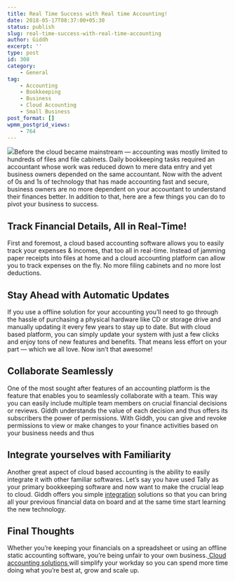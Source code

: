 ```yaml
---
title: Real Time Success with Real time Accounting!
date: 2018-05-17T08:37:00+05:30
status: publish
slug: real-time-success-with-real-time-accounting
author: Giddh
excerpt: ''
type: post
id: 308
category:
    - General
tag:
    - Accounting
    - Bookkeeping
    - Business
    - Cloud Accounting
    - Small Business
post_format: []
wpmm_postgrid_views:
    - 764
---
```

<img class="wp-block-image size-large" src = "https://miro.medium.com/max/2240/1*3YcO3bRNFlT0XIpuKsR3Uw.jpeg" />Before the cloud became mainstream — accounting was mostly limited to hundreds of files and file cabinets. Daily bookkeeping tasks required an accountant whose work was reduced down to mere data entry and yet business owners depended on the same accountant.
Now with the advent of 0s and 1s of technology that has made accounting fast and secure, business owners are no more dependent on your accountant to understand their finances better. In addition to that, here are a few things you can do to pivot your business to success.

Track Financial Details, All in Real-Time!
------------------------------------------

First and foremost, a cloud based accounting software allows you to easily track your expenses &amp; incomes, that too all in real-time. Instead of jamming paper receipts into files at home and a cloud accounting platform can allow you to track expenses on the fly. No more filing cabinets and no more lost deductions.

Stay Ahead with Automatic Updates
---------------------------------

If you use a offline solution for your accounting you’ll need to go through the hassle of purchasing a physical hardware like CD or storage drive and manually updating it every few years to stay up to date. But with cloud based platform, you can simply update your system with just a few clicks and enjoy tons of new features and benefits. That means less effort on your part — which we all love. Now isn’t that awesome!

Collaborate Seamlessly
----------------------

One of the most sought after features of an accounting platform is the feature that enables you to seamlessly collaborate with a team. This way you can easily include multiple team members on crucial financial decisions or reviews. Giddh understands the value of each decision and thus offers its subscribers the power of permissions. With Giddh, you can give and revoke permissions to view or make changes to your finance activities based on your business needs and thus

Integrate yourselves with Familiarity
-------------------------------------

Another great aspect of cloud based accounting is the ability to easily integrate it with other familiar softwares. Let’s say you have used Tally as your primary bookkeeping software and now want to make the crucial leap to cloud. Giddh offers you simple [integration](https://blog.giddh.com/why-giddh-with-tally-is-a-match-made-for-indian-businesses-a32e1a28398f) solutions so that you can bring all your previous financial data on board and at the same time start learning the new technology.

Final Thoughts
--------------

Whether you’re keeping your financials on a spreadsheet or using an offline static accounting software, you’re being unfair to your own business.[ Cloud accounting solutions ](http://www.giddh.com/)will simplify your workday so you can spend more time doing what you’re best at, grow and scale up.